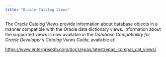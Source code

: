 ```yaml
---
title: "Oracle Catalog Views"
---
```


<div id="oracle_catalog_views" class="registered_link"></div>

The Oracle Catalog Views provide information about database objects in a manner compatible with the Oracle data dictionary views. Information about the supported views is now available in the *Database Compatibility for Oracle Developer’s Catalog Views Guide*, available at:

<https://www.enterprisedb.com/docs/epas/latest/epas_compat_cat_views/>
